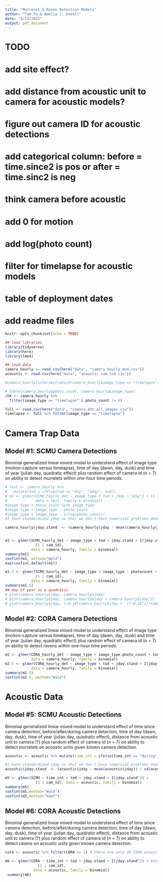 ```yaml
---
title: "Murrelet & Raven Detection Models"
author: "Tam Ta & Amelia J. DuVall"
date: "4/13/2022"
output: pdf_document
---
```


# TODO
# add site effect?
# add distance from acoustic unit to camera for acoustic models? 
# figure out camera ID for acoustic detections
# add categorical column: before = time.since2 is pos or after = time.sinc2 is neg
# think camera before acoustic
# add 0 for motion
# add log(photo count)
# filter for timelapse for acoustic models
# table of deployment dates
# add readme files


```r
knitr::opts_chunk$set(echo = TRUE)

## load libraries
library(tidyverse)
library(here)
library(lme4)

## load data
camera_hourly <- read.csv(here("data", "camera_hourly_mod.csv"))
acoustic <- read.csv(here("data", "acoustic_cam_tod.csv")) 

#camera_hourly[intersect(which(camera_hourly$image_type == "timelapse"),which(camera_hourly$photo_count < 6))   ]

# table(camera_hourly$photo_count, camera_hourly$image_type)
chk <- camera_hourly %>%
  filter(image_type == "timelapse" & photo_count != 6)

full <- read.csv(here("data", "camera_dat_all_images.csv"))
timelapse <- full %>% filter(image_type == "timelapse")
```
# Camera Trap Data 

## Model #1: SCMU Camera Detections
Binomial generalized linear mixed model to understand effect of image type (motion-capture versus timelapse), time of day (dawn, day, dusk) and time of year (julian day, quadratic effect) plus random effect of camera id (n = 7) on ability to detect murrelets within one-hour time periods. 

```r
# test <- camera_hourly %>%
#   mutate(tod = ifelse(tod == "day", "aday", tod))
# m1 <- glmer(SCMU_hourly_det ~ image_type + tod + jday + jday^2 + (1 | cam_id), 
#             data = test, family = binomial)
#image_type + photo_count %in% image_type
#image_type + image_type : photo_count
#image_type + image_type : I(log(photo_count)) 
#I have standardized jday so that we don't have numerical problems when running jday^2 

camera_hourly$jday.stand  <- (camera_hourly$jday - mean(camera_hourly$jday))/sd(camera_hourly$jday)


m1 <- glmer(SCMU_hourly_det ~ image_type + tod + jday.stand + I(jday.stand^2) + 
              (1 | cam_id), 
            data = camera_hourly, family = binomial)
summary(m1)
confint(m1, method="Wald")
exp(confint.default(m1))

m1.5 <- glmer(SCMU_hourly_det ~ image_type + image_type : photocount + tod + jday.stand + I(jday.stand^2) +
              (1 | cam_id), 
            data = camera_hourly, family = binomial)
summary(m1.5)
## day of year as a quadratic
# plot(camera_hourly$jday, camera_hourly$jday) 
# plot(camera_hourly$jday, camera_hourly$jday + camera_hourly$jday^2)
# plot(camera_hourly$jday, (-0.14*camera_hourly$jday +  ((-0.14^2)*camera_hourly$jday^2)))
```

## Model #2: CORA Camera Detections
Binomial generalized linear mixed model to understand effect of image type (motion-capture versus timelapse), time of day (dawn, day, dusk) and time of year (julian day, quadratic effect) plus random effect of camera id (n = 7) on ability to detect ravens within one-hour time periods. 
```r
m2 <- glmer(CORA_hourly_det ~ image_type + image_type:photo_count + tod + jday.stand + I(jday.stand^2) + (1 | cam_id), 
            data = camera_hourly, family = binomial)
m2.5 <- glmer(CORA_hourly_det ~ image_type + tod + jday.stand + I(jday.stand^2) + (1 | cam_id), 
            data = camera_hourly, family = binomial)
summary(m2.5)
confint(m2.5, method="Wald")

```

<!-- ## Model #3: Total images -->
<!-- Poisson (or negative binomial?) generalized linear mixed model to understand effect of image type (motion-capture versus timelapse), time of day (dawn, day, dusk) and time of year (julian day, quadratic effect) plus random effect of camera id (n = 7) on ability to detect murrelets using all images.  -->

<!-- Plot the data, suspect will be highly overdispersed, thus negative binomial): glmmb (mixed effect package that handles negative binomial) -->

<!-- Repeat for ravens? Need to group detections somehow? -->
<!-- ```{r m3} -->
<!-- # plot(camera_full$SCMU) -->

<!-- m3 <- glmer(SCMU ~ image_type + tod + jday + jday^2 + (1 | cam_id),  -->
<!--             data = camera_full, family = binomial) -->
<!-- summary(m3) -->


<!-- ``` -->


<!-- ## Model #4: Image sets -->
<!-- Poisson generalized linear mixed model to understand effect of image type (motion-capture versus timelapse), time of day (dawn, day, dusk) and time of year (julian day, quadratic effect) plus random effect of camera id (n = 7) on ability to detect murrelets using image sets within 10-minute detection windows.  -->

<!-- ```{r m4} -->
<!-- m4 <- glmer(SCMU ~ image_type + tod + jday + jday^2 + (1 | cam_id),  -->
<!--             data = camera_set, family = binomial) -->
<!-- summary(m4) -->
<!-- ``` -->

# Acoustic Data

## Model #5: SCMU Acoustic Detections
Binomial generalized linear mixed model to understand effect of time since camera detection, before/after/during camera detection, time of day (dawn, day, dusk), time of year (julian day, quadratic effect), distance from acoustic unit to camera (?) plus random effect of camera id (n = 7) on ability to detect murrelets on acoustic units given known camera detection.

```r
acoustic <- acoustic %>% mutate(time_int = ifelse(time_int == "during", "aduring", time_int))

#I have standardized jday so that we don't have numerical problems when running jday^2 
acoustic$jday.stand  <- (acoustic$jday - mean(acoustic$jday)) / sd(acoustic$jday)

m5 <- glmer(SCMU ~ time_int + tod + jday.stand + I(jday.stand^2) + 
              (1 | cam_id), data = acoustic, family = binomial)
summary(m5)
confint(m5,method="Wald")
confint(m5,method="boot")
```

## Model #6: CORA Acoustic Detections
Binomial generalized linear mixed model to understand effect of time since camera detection, before/after/during camera detection, time of day (dawn, day, dusk), time of year (julian day, quadratic effect), distance from acoustic unit to camera (?) plus random effect of camera id (n = 7) on ability to detect ravens on acoustic units given known camera detection.
```r
cora <- acoustic %>% filter(CORA == 1) # there are only 26 CORA acoustic detections!

m6 <- glmer(CORA ~ time_int + tod + jday.stand + I(jday.stand^2) + #distance +
               (1 | cam_id),
             data = acoustic, family = binomial)
 summary(m6)
```